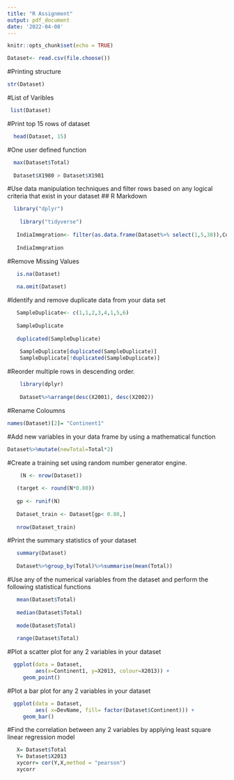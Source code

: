 ---
title: "R Assignment"
output: pdf_document
date: '2022-04-08'
---

```{r setup, include=FALSE}
knitr::opts_chunk$set(echo = TRUE)
```
```{r}
Dataset<- read.csv(file.choose())
```

#Printing structure
```{r}
str(Dataset)
```

#List of Varibles 
```{r}
 list(Dataset)
```

#Print top 15 rows of dataset
```{r}
  head(Dataset, 15) 
```

#One user defined function
```{r}
  max(Dataset$Total)
 
  Dataset$X1980 > Dataset$X1981

```

#Use data manipulation techniques and filter rows based on any logical criteria that exist in your dataset
## R Markdown
```{r}
  library("dplyr")
  
    library("tidyverse")
   
   IndiaImmgration<- filter(as.data.frame(Dataset%>% select(1,5,38)),Country=="India")
   
   IndiaImmgration

```

#Remove Missing Values 
```{r}
   is.na(Dataset)
   
   na.omit(Dataset)

```

#Identify and remove duplicate data from your data set
```{r}
   SampleDuplicate<- c(1,1,2,3,4,1,5,6)
   
   SampleDuplicate
   
   duplicated(SampleDuplicate)
     
    SampleDuplicate[duplicated(SampleDuplicate)]
    SampleDuplicate[!duplicated(SampleDuplicate)]

```

#Reorder multiple rows in descending order.
```{r}
    library(dplyr)
    
    Dataset%>%arrange(desc(X2001), desc(X2002))

```

#Rename Coloumns
```{r}
names(Dataset)[2]= "Continent1"
```

#Add new variables in your data frame by using a mathematical function
```{r}
Dataset%>%mutate(newTotal=Total*2)
```

#Create a training set using random number generator engine.
```{r}
    (N <- nrow(Dataset))
    
   (target <- round(N*0.80))
   
   gp <- runif(N)
   
   Dataset_train <- Dataset[gp< 0.80,]
   
   nrow(Dataset_train)

```

#Print the summary statistics of your dataset
```{r}
   summary(Dataset)
   
   Dataset%>%group_by(Total)%>%summarise(mean(Total))

```

#Use any of the numerical variables from the dataset and perform the following statistical functions
```{r}
   mean(Dataset$Total)
   
   median(Dataset$Total)
   
   mode(Dataset$Total)
   
   range(Dataset$Total)

```

#Plot a scatter plot for any 2 variables in your dataset  
```{r}
 
  ggplot(data = Dataset, 
         aes(x=Continent1, y=X2013, colour=X2013)) +
     geom_point()

```

#Plot a bar plot for any 2 variables in your dataset
```{r}
  ggplot(data = Dataset, 
         aes( x=DevName, fill= factor(Dataset$Continent))) +
     geom_bar()

```

#Find the correlation between any 2 variables by applying least square linear regression model
```{r}
   X= Dataset$Total
   Y= Dataset$X2013
   xycorr= cor(Y,X,method = "pearson")
   xycorr

```



